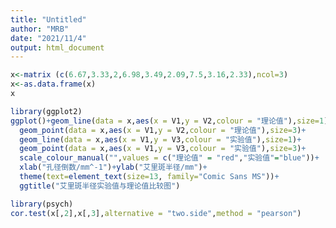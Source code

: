 ---
title: "Untitled"
author: "MRB"
date: "2021/11/4"
output: html_document
---

```{r}
x<-matrix (c(6.67,3.33,2,6.98,3.49,2.09,7.5,3.16,2.33),ncol=3)
x<-as.data.frame(x)
x
```

```{r}
library(ggplot2)
ggplot()+geom_line(data = x,aes(x = V1,y = V2,colour = "理论值"),size=1)+
  geom_point(data = x,aes(x = V1,y = V2,colour = "理论值"),size=3)+
  geom_line(data = x,aes(x = V1,y = V3,colour = "实验值"),size=1)+
  geom_point(data = x,aes(x = V1,y = V3,colour = "实验值"),size=3)+
  scale_colour_manual("",values = c("理论值" = "red","实验值"="blue"))+
  xlab("孔径倒数/mm^-1")+ylab("艾里斑半径/mm")+
  theme(text=element_text(size=13, family="Comic Sans MS"))+
  ggtitle("艾里斑半径实验值与理论值比较图")
```

```{r}
library(psych)
cor.test(x[,2],x[,3],alternative = "two.side",method = "pearson")
```








